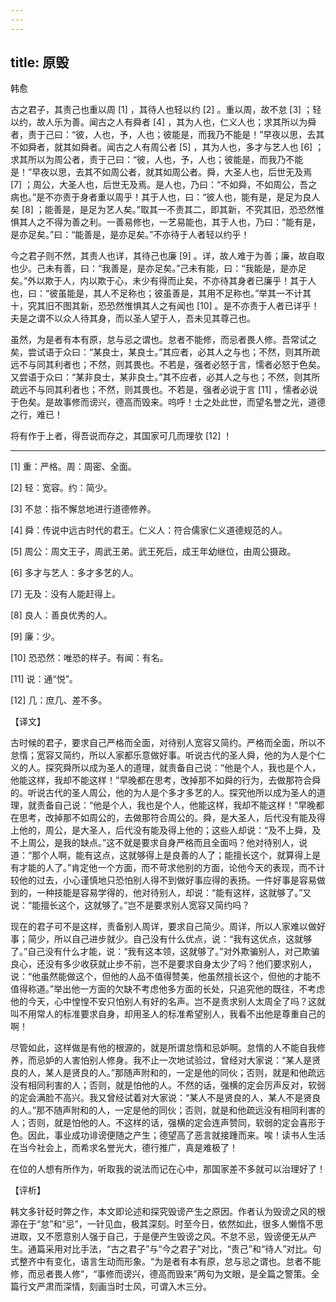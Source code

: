 ```yaml
---
---
---
```

title: 原毁
---




韩愈

古之君子，其责己也重以周 [1] ，其待人也轻以约 [2] 。重以周，故不怠 [3] ；轻以约，故人乐为善。闻古之人有舜者 [4] ，其为人也，仁义人也；求其所以为舜者，责于己曰：“彼，人也，予，人也；彼能是，而我乃不能是！”早夜以思，去其不如舜者，就其如舜者。闻古之人有周公者 [5] ，其为人也，多才与艺人也 [6] ；求其所以为周公者，责于己曰：“彼，人也，予，人也；彼能是，而我乃不能是！”早夜以思，去其不如周公者，就其如周公者。舜，大圣人也，后世无及焉 [7] ；周公，大圣人也，后世无及焉。是人也，乃曰：“不如舜，不如周公，吾之病也。”是不亦责于身者重以周乎！其于人也，曰：“彼人也，能有是，是足为良人矣 [8] ；能善是，是足为艺人矣。”取其一不责其二，即其新，不究其旧，恐恐然惟惧其人之不得为善之利。一善易修也，一艺易能也，其于人也，乃曰：“能有是，是亦足矣。”曰：“能善是，是亦足矣。”不亦待于人者轻以约乎！

今之君子则不然，其责人也详，其待己也廉 [9] 。详，故人难于为善；廉，故自取也少。己未有善，曰：“我善是，是亦足矣。”己未有能，曰：“我能是，是亦足矣。”外以欺于人，内以欺于心，未少有得而止矣，不亦待其身者已廉乎！其于人也，曰：“彼虽能是，其人不足称也；彼虽善是，其用不足称也。”举其一不计其十，究其旧不图其新，恐恐然惟惧其人之有闻也 [10] 。是不亦责于人者已详乎！夫是之谓不以众人待其身，而以圣人望于人，吾未见其尊己也。

虽然，为是者有本有原，怠与忌之谓也。怠者不能修，而忌者畏人修。吾常试之矣，尝试语于众曰：“某良士，某良士。”其应者，必其人之与也；不然，则其所疏远不与同其利者也；不然，则其畏也。不若是，强者必怒于言，懦者必怒于色矣。又尝语于众曰：“某非良士，某非良士。”其不应者，必其人之与也；不然，则其所疏远不与同其利者也；不然，则其畏也。不若是，强者必说于言 [11] ，懦者必说于色矣。是故事修而谤兴，德高而毁来。呜呼！士之处此世，而望名誉之光，道德之行，难已！

将有作于上者，得吾说而存之，其国家可几而理欤 [12] ！



* * *



[1] 重：严格。周：周密、全面。

[2] 轻：宽容。约：简少。

[3] 不怠：指不懈怠地进行道德修养。

[4] 舜：传说中远古时代的君王。仁义人：符合儒家仁义道德规范的人。

[5] 周公：周文王子，周武王弟。武王死后，成王年幼继位，由周公摄政。

[6] 多才与艺人：多才多艺的人。

[7] 无及：没有人能赶得上。

[8] 良人：善良优秀的人。

[9] 廉：少。

[10] 恐恐然：唯恐的样子。有闻：有名。

[11] 说：通“悦”。

[12] 几：庶几、差不多。

【译文】

古时候的君子，要求自己严格而全面，对待别人宽容又简约。严格而全面，所以不怠惰；宽容又简约，所以人家都乐意做好事。听说古代的圣人舜，他的为人是个仁义的人。探究舜所以成为圣人的道理，就责备自己说：“他是个人，我也是个人，他能这样，我却不能这样！”早晚都在思考，改掉那不如舜的行为，去做那符合舜的。听说古代的圣人周公，他的为人是个多才多艺的人。探究他所以成为圣人的道理，就责备自己说：“他是个人，我也是个人，他能这样，我却不能这样！”早晚都在思考，改掉那不如周公的，去做那符合周公的。舜，是大圣人，后代没有能及得上他的，周公，是大圣人，后代没有能及得上他的；这些人却说：“及不上舜，及不上周公，是我的缺点。”这不就是要求自身严格而且全面吗？他对待别人，说道：“那个人啊，能有这点，这就够得上是良善的人了；能擅长这个，就算得上是有才能的人了。”肯定他一个方面，而不苛求他别的方面，论他今天的表现，而不计较他的过去，小心谨慎地只恐怕别人得不到做好事应得的表扬。一件好事是容易做到的，一种技能是容易学得的，他对待别人，却说：“能有这样，这就够了。”又说：“能擅长这个，这就够了。”岂不是要求别人宽容又简约吗？

现在的君子可不是这样，责备别人周详，要求自己简少。周详，所以人家难以做好事；简少，所以自己进步就少。自己没有什么优点，说：“我有这优点，这就够了。”自己没有什么才能，说：“我有这本领，这就够了。”对外欺骗别人，对己欺骗良心，还没有多少收获就止步不前，岂不是要求自身太少了吗？他们要求别人，说：“他虽然能做这个，但他的人品不值得赞美，他虽然擅长这个，但他的才能不值得称道。”举出他一方面的欠缺不考虑他多方面的长处，只追究他的既往，不考虑他的今天，心中惶惶不安只怕别人有好的名声。岂不是责求别人太周全了吗？这就叫不用常人的标准要求自身，却用圣人的标准希望别人，我看不出他是尊重自己的啊！

尽管如此，这样做是有他的根源的，就是所谓怠惰和忌妒啊。怠惰的人不能自我修养，而忌妒的人害怕别人修身。我不止一次地试验过，曾经对大家说：“某人是贤良的人，某人是贤良的人。”那随声附和的，一定是他的同伙；否则，就是和他疏远没有相同利害的人；否则，就是怕他的人。不然的话，强横的定会厉声反对，软弱的定会满脸不高兴。我又曾经试着对大家说：“某人不是贤良的人，某人不是贤良的人。”那不随声附和的人，一定是他的同伙；否则，就是和他疏远没有相同利害的人；否则，就是怕他的人。不这样的话，强横的定会连声赞同，软弱的定会喜形于色。因此，事业成功诽谤便随之产生；德望高了恶言就接踵而来。唉！读书人生活在当今社会上，而希求名誉光大，德行推广，真是难极了！

在位的人想有所作为，听取我的说法而记在心中，那国家差不多就可以治理好了！

【评析】

韩文多针砭时弊之作，本文即论述和探究毁谤产生之原因。作者认为毁谤之风的根源在于“怠”和“忌”，一针见血，极其深刻。时至今日，依然如此，很多人懒惰不思进取，又不愿意别人强于自己，于是便产生毁谤之风。不怠不忌，毁谤便无从产生。通篇采用对比手法，“古之君子”与“今之君子”对比，“责己”和“待人”对比。句式整齐中有变化，语言生动而形象。“为是者有本有原，怠与忌之谓也。怠者不能修，而忌者畏人修”，“事修而谤兴，德高而毁来”两句为文眼，是全篇之警策。全篇行文严肃而深情，刻画当时士风，可谓入木三分。